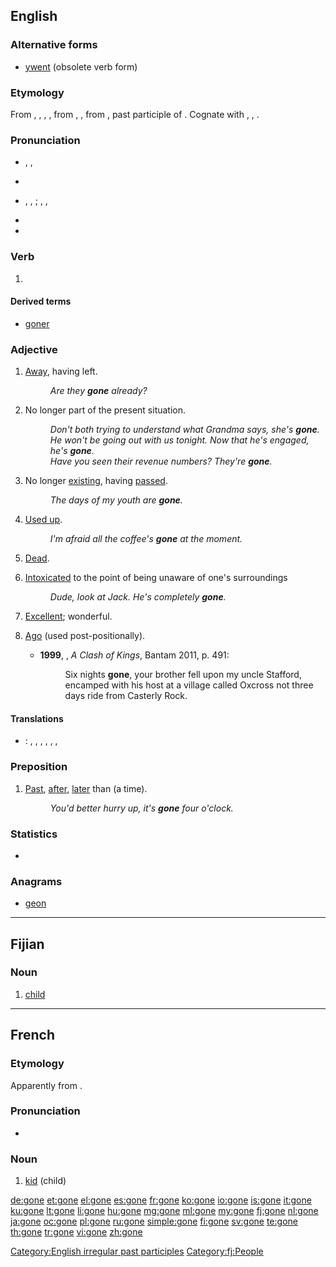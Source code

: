 {{also|góneʼ}}
==English==

===Alternative forms===
* [[ywent]] (obsolete verb form)

===Etymology===
From {{etyl|enm|en}} {{term|gon|lang=enm}}, {{term|igon|lang=enm}}, {{term|gan|lang=enm}}, {{term|ȝegan|lang=enm}}, from {{etyl|ang|en}} {{term|gan|gān|lang=ang}}, {{term|gegan|ġegān|lang=ang}}, from {{etyl|gem-pro|en}} {{recons|gānaz||gone|lang=gem-pro}}, past participle of {{etyl|gem-pro|en}} {{recons|gāną||to go|lang=gem-pro}}. Cognate with {{etyl|sco|-}} {{term|gane||gone|lang=sco}}, {{etyl|fy|-}} {{term|gien||gone|lang=fy}}, {{etyl|nl|-}} {{term|gegaan||gone|lang=nl}}.

===Pronunciation===
* {{a|RP}} {{enPR|gŏn}}, {{IPA|/ɡɒn/}}, {{X-SAMPA|/gQn/}}
* {{rhymes|ɒn}}
* {{a|GenAm}} {{IPA|/ɡɔn/}}, {{X-SAMPA|/gOn/}}, {{enPR|gôn}}; {{a|cot-caught}} {{IPA|/ɡɑn/}}, {{X-SAMPA|/gAn/}}, {{enPR|gŏn}}
* {{rhymes|ɔːn}}
* {{audio|en-us-gone.ogg|Audio (US)}}

===Verb===
{{head|en|verb form}}

# {{past participle of|go}}

====Derived terms====
* [[goner]]

===Adjective===
{{en-adj|-|-}}

# [[away|Away]], having left.
#: ''Are they '''gone''' already?''
# {{figuratively}} No longer part of the present situation.
#: ''Don't both trying to understand what Grandma says, she's '''gone'''.''
#: ''He won't be going out with us tonight. Now that he's engaged, he's '''gone'''.''
#: ''Have you seen their revenue numbers? They're '''gone'''.''
# No longer [[existing]], having [[passed]].
#: ''The days of my youth are '''gone'''.''
# [[used up|Used up]].
#: ''I'm afraid all the coffee's '''gone''' at the moment.''
# [[dead|Dead]].
# {{colloquial}} [[intoxicated|Intoxicated]] to the point of being unaware of one's surroundings
#: ''Dude, look at Jack. He's completely '''gone'''.''
# {{colloquial}} [[excellent|Excellent]]; wonderful.
# {{archaic}} [[ago|Ago]] (used post-positionally).
#* '''1999''', {{w|George RR Martin}}, ''A Clash of Kings'', Bantam 2011, p. 491:
#*: Six nights '''gone''', your brother fell upon my uncle Stafford, encamped with his host at a village called Oxcross not three days ride from Casterly Rock.


====Translations====
{{checktrans-top}}
* {{ttbc|es}}: {{t+|es|ido}}, {{t-|es|llevado}}, {{t+|es|desaparecido|m}}, {{t-|es|quitado}}, {{t-|es|separado}}, {{t-|es|faltando}}, {{t-|es|abulido}}
{{trans-mid}}
{{trans-bottom}}

===Preposition===
{{en-prep}}

# {{British|informal}} [[past|Past]], [[after]], [[later]] than (a time).
#: ''You'd better hurry up, it's '''gone''' four o'clock.''

===Statistics===
* {{rank|along|four|wish|328|gone|times|girl|during}}

===Anagrams===
* [[geon#English|geon]]

[[Category:English irregular past participles]]
----

==Fijian==

===Noun===
{{head|fj|noun}}

# [[child]]

[[Category:fj:People]]

----

==French==

===Etymology===
Apparently from {{etyl|frp|fr}}.

===Pronunciation===
* {{IPA|/gon/|lang=fr}}

===Noun===
{{fr-noun|m}}

# {{context|Lyon|_|dialect|lang=fr}} [[kid]] (child)

[[de:gone]]
[[et:gone]]
[[el:gone]]
[[es:gone]]
[[fr:gone]]
[[ko:gone]]
[[io:gone]]
[[is:gone]]
[[it:gone]]
[[ku:gone]]
[[lt:gone]]
[[li:gone]]
[[hu:gone]]
[[mg:gone]]
[[ml:gone]]
[[my:gone]]
[[fj:gone]]
[[nl:gone]]
[[ja:gone]]
[[oc:gone]]
[[pl:gone]]
[[ru:gone]]
[[simple:gone]]
[[fi:gone]]
[[sv:gone]]
[[te:gone]]
[[th:gone]]
[[tr:gone]]
[[vi:gone]]
[[zh:gone]]